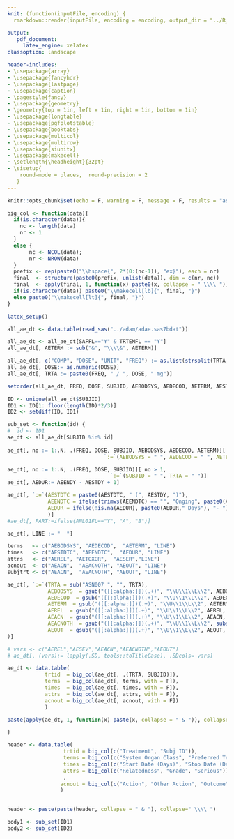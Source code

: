 ```yaml
---
knit: (function(inputFile, encoding) {
  rmarkdown::render(inputFile, encoding = encoding, output_dir = "../R_Output")})

output:
   pdf_document:
     latex_engine: xelatex
classoption: landscape

header-includes:
- \usepackage{array}
- \usepackage{fancyhdr}
- \usepackage{lastpage}
- \usepackage{caption}
- \pagestyle{fancy}
- \usepackage{geometry}
- \geometry{top = 1in, left = 1in, right = 1in, bottom = 1in}
- \usepackage{longtable}
- \usepackage{pgfplotstable}
- \usepackage{booktabs}
- \usepackage{multicol}
- \usepackage{multirow}
- \usepackage{siunitx}
- \usepackage{makecell}
- \setlength{\headheight}{32pt}
- \sisetup{ 
    round-mode = places,  round-precision = 2
   }
---
```


```r
knitr::opts_chunk$set(echo = F, warning = F, message = F, results = "asis")

big_col <- function(data){
  if(is.character(data)){
    nc <- length(data)
    nr <- 1
  } 
  else {
       nc <- NCOL(data); 
       nr <- NROW(data)
  }     
  prefix <- rep(paste0("\\hspace{", 2*(0:(nc-1)), "ex}"), each = nr)
  final  <- structure(paste0(prefix, unlist(data)), dim = c(nr, nc))
  final  <- apply(final, 1, function(x) paste0(x, collapse = " \\\\ "))
  if(is.character(data)) paste0("\\makecell[lb]{", final, "}")
  else paste0("\\makecell[lt]{", final, "}")
}


```

```r

latex_setup()

all_ae_dt <- data.table(read_sas("../adam/adae.sas7bdat"))

all_ae_dt <- all_ae_dt[SAFFL=="Y" & TRTEMFL == "Y"]
all_ae_dt[, AETERM := sub("&", "\\\\&", AETERM)]

all_ae_dt[, c("COMP", "DOSE", "UNIT", "FREQ") := as.list(strsplit(TRTA, split=" ")[[1]]), by=1:NROW(all_ae_dt) ]
all_ae_dt[, DOSE:= as.numeric(DOSE)]
all_ae_dt[, TRTA := paste0(FREQ, " / ", DOSE, " mg")]

setorder(all_ae_dt, FREQ, DOSE, SUBJID, AEBODSYS, AEDECOD, AETERM, AESTDY)

ID <- unique(all_ae_dt$SUBJID)
ID1 <- ID[1: floor(length(ID)*2/3)]
ID2 <- setdiff(ID, ID1)

sub_set <- function(id) {
#  id <- ID1
ae_dt <- all_ae_dt[SUBJID %in% id]
    
ae_dt[, no := 1:.N, .(FREQ, DOSE, SUBJID, AEBODSYS, AEDECOD, AETERM)][ no > 1, 
                               `:=`(AEBODSYS = " ", AEDECOD = " ", AETERM = " ")]

ae_dt[, no := 1:.N, .(FREQ, DOSE, SUBJID)][ no > 1, 
                                 `:=`(SUBJID = " ", TRTA = " ")]
ae_dt[, AEDUR:= AEENDY - AESTDY + 1]

ae_dt[, `:=`(AESTDTC = paste0(AESTDTC, " (", AESTDY, ")"),
             AEENDTC = ifelse(trimws(AEENDTC) == "", "Onging", paste0(AEENDTC, " (", AEENDY, ")")),
             AEDUR = ifelse(!is.na(AEDUR), paste0(AEDUR," Days"), "- ") 
             )]
#ae_dt[, PART:=ifelse(ANL01FL=="Y", "A", "B")]

ae_dt[, LINE := "  "]

terms   <- c("AEBODSYS", "AEDECOD",  "AETERM", "LINE") 
times   <- c("AESTDTC", "AEENDTC",  "AEDUR", "LINE")
attrs   <- c("AEREL", "AETOXGR",  "AESER","LINE")
acnout  <- c("AEACN",  "AEACNOTH", "AEOUT", "LINE")
subjtrt <- c("AEACN",  "AEACNOTH", "AEOUT", "LINE")

ae_dt[, `:=`(TRTA = sub("ASN007 ", "", TRTA),
             AEBODSYS  = gsub("([[:alpha:]])(.+)", "\\U\\1\\L\\2", AEBODSYS, perl = TRUE),
             AEDECOD  = gsub("([[:alpha:]])(.+)", "\\U\\1\\L\\2", AEDECOD, perl = TRUE),
             AETERM  = gsub("([[:alpha:]])(.+)", "\\U\\1\\L\\2", AETERM, perl = TRUE),
             AEREL  = gsub("([[:alpha:]])(.+)", "\\U\\1\\L\\2", AEREL, perl = TRUE),
             AEACN  = gsub("([[:alpha:]])(.+)", "\\U\\1\\L\\2", AEACN, perl = TRUE),
             AEACNOTH  = gsub("([[:alpha:]])(.+)", "\\U\\1\\L\\2", substr(AEACNOTH, 1,20), perl = TRUE),
             AEOUT  = gsub("([[:alpha:]])(.+)", "\\U\\1\\L\\2", AEOUT, perl = TRUE)
)]

# vars <- c("AEREL","AESEV","AEACN","AEACNOTH","AEOUT")
# ae_dt[, (vars):= lapply(.SD, tools::toTitleCase), .SDcols= vars]

ae_dt <- data.table(
            trtid  = big_col(ae_dt[, .(TRTA, SUBJID)]),
            terms  = big_col(ae_dt[, terms, with = F]),
            times  = big_col(ae_dt[, times, with = F]),
            attrs  = big_col(ae_dt[, attrs, with = F]),
            acnout = big_col(ae_dt[, acnout, with = F])
            )

paste(apply(ae_dt, 1, function(x) paste(x, collapse = " & ")), collapse = " \\\\ ")

}

header <- data.table(
                  trtid = big_col(c("Treatment", "Subj ID")),
                  terms = big_col(c("System Organ Class", "Preferred Term", "Verbatim Term")),
                  times = big_col(c("Start Date (Days)", "Stop Date (Days)", "Duration")),
                  attrs = big_col(c("Relatedness", "Grade", "Serious"))
                  ,
                 acnout = big_col(c("Action", "Other Action", "Outcome"))
                 )

                            
header <- paste(paste(header, collapse = " & "), collapse=" \\\\ ") 

body1 <- sub_set(ID1) 
body2 <- sub_set(ID2) 


```

\renewcommand{\tablename}{Listing}

\footnotesize
\clearpage


\begin{longtable}{p{0.6in}p{3.6in}p{1in}p{1in}p{1.8in}}
  \caption{Adverse Events Grouped by Subject \\ (Safety Population)} \\
  \toprule   %thicker \hline
  `r header` \\
  \midrule \\[-1\normalbaselineskip] 
  \endhead
  \hline
  \\
  %\multicolumn{7}{l}{{$^1$ Continued on Next Page \ldots}} \\ %footnote after each page of table -->
  %\multicolumn{7}{l}{{$^2$ New line \ldots}} \\               %footnote after each page of table -->
  \endfoot 
  `r body1`  \\
  \hline
\end{longtable}


\begin{longtable}{p{0.6in}p{3.6in}p{1in}p{1in}p{1.8in}}
  \caption{Adverse Events Grouped by Subject \\ (Safety Population)} \\
  \toprule   %thicker \hline
  `r header` \\
  \midrule \\[-1\normalbaselineskip] 
  \endhead
  \hline
  \\
  %\multicolumn{7}{l}{{$^1$ Continued on Next Page \ldots}} \\ %footnote after each page of table -->
  %\multicolumn{7}{l}{{$^2$ New line \ldots}} \\               %footnote after each page of table -->
  \endfoot 
  `r body2`  \\
  \hline
\end{longtable}

